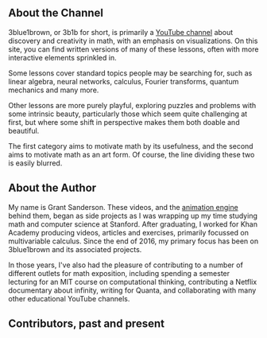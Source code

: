 <Section width="narrow">

# About the Channel

3blue1brown, or 3b1b for short, is primarily a [YouTube channel](https://www.youtube.com/3blue1brown) about discovery and creativity in math, with an emphasis on visualizations.
On this site, you can find written versions of many of these lessons, often with more interactive elements sprinkled in.

Some lessons cover standard topics people may be searching for, such as <LessonLink id="vectors">linear algebra</LessonLink>, <LessonLink id="neural-networks">neural networks</LessonLink>, <LessonLink id="essence-of-calculus">calculus</LessonLink>, <LessonLink id="fourier-transforms">Fourier transforms</LessonLink>, <LessonLink id="light-quantum-mechanics">quantum mechanics</LessonLink> and many more.

Other lessons <LessonLink id="colliding-blocks-v2">are</LessonLink> <LessonLink id="inscribed-rect-v2">more</LessonLink> <LessonLink id="hardest-problem">purely</LessonLink> <LessonLink id="prime-spirals">playful</LessonLink>, exploring puzzles and problems with some intrinsic beauty, particularly those which seem quite challenging at first, but where some shift in perspective makes them both doable and beautiful.
 
The first category aims to motivate math by its usefulness, and the second aims to motivate math as an art form. Of course, the line dividing these two is easily blurred.

</Section>

<Section width="narrow">

# About the Author

<Portrait image="images/about/grant.png"/>

My name is Grant Sanderson.
These videos, and the [animation engine](https://github.com/3b1b/manim) behind them, began as side projects as I was wrapping up my time studying math and computer science at Stanford.
After graduating, I worked for Khan Academy producing videos, articles and exercises, primarily focussed on multivariable calculus. Since the end of 2016, my primary focus has been on 3blue1brown and its associated projects.

In those years, I've also had the pleasure of contributing to a number of different outlets for math exposition, including spending a semester lecturing for an MIT course on computational thinking, contributing a Netflix documentary about infinity, writing for Quanta, and collaborating with many other educational YouTube channels.

</Section>

<Section with="narrow">

# Contributors, past and present

<AboutPageGallery />

</Section>

